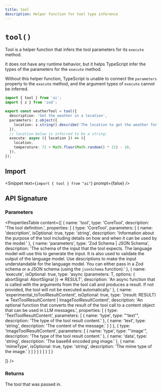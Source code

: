 ```yaml
---
title: tool
description: Helper function for tool type inference
---
```


# `tool()`

Tool is a helper function that infers the tool parameters for its `execute` method.

It does not have any runtime behavior, but it helps TypeScript infer the types of the parameters for the `execute` method.

Without this helper function, TypeScript is unable to connect the `parameters` property to the `execute` method,
and the argument types of `execute` cannot be inferred.

```ts highlight={"1,4,9,10"}
import { tool } from 'ai';
import { z } from 'zod';

export const weatherTool = tool({
  description: 'Get the weather in a location',
  parameters: z.object({
    location: z.string().describe('The location to get the weather for'),
  }),
  // location below is inferred to be a string:
  execute: async ({ location }) => ({
    location,
    temperature: 72 + Math.floor(Math.random() * 21) - 10,
  }),
});
```

## Import

<Snippet text={`import { tool } from "ai"`} prompt={false} />

## API Signature

### Parameters

<PropertiesTable
  content={[
    {
      name: 'tool',
      type: 'CoreTool',
      description: 'The tool definition.',
      properties: [
        {
          type: 'CoreTool',
          parameters: [
            {
              name: 'description',
              isOptional: true,
              type: 'string',
              description:
                'Information about the purpose of the tool including details on how and when it can be used by the model.'
            },
            {
              name: 'parameters',
              type: 'Zod Schema | JSON Schema',
              description:
                'The schema of the input that the tool expects. The language model will use this to generate the input. It is also used to validate the output of the language model. Use descriptions to make the input understandable for the language model. You can either pass in a Zod schema or a JSON schema (using the `jsonSchema` function).'
            },
            {
              name: 'execute',
              isOptional: true,
              type: 'async (parameters: T, options: { abortSignal: AbortSignal }) => RESULT',
              description:
                'An async function that is called with the arguments from the tool call and produces a result. If not provided, the tool will not be executed automatically.'
            },
            {
              name: 'experimental_toToolResultContent',
              isOptional: true,
              type: '(result: RESULT) => TextToolResultContent | ImageToolResultContent',
              description: 'An optional function that converts the result of the tool call to a content object that can be used in LLM messages.',
              properties: [
                {
                  type: 'TextToolResultContent',
                  parameters: [
                    {
                      name: 'type',
                      type: "'text'",
                      description: 'The type of the tool result content.'
                    },
                    {
                      name: 'text',
                      type: 'string',
                      description: 'The content of the message.'
                    }
                  ]
                },
                {
                  type: 'ImageToolResultContent',
                  parameters: [
                    {
                      name: 'type',
                      type: "'image'",
                      description: 'The type of the tool result content.'
                    },
                    {
                      name: 'data',
                      type: 'string',
                      description: 'The base64 encoded png image.'
                    },
                    {
                      name: 'mimeType',
                      isOptional: true,
                      type: 'string',
                      description: 'The mime type of the image.'
                    }
                  ]
                }
              ]
            }
          ]
        }
      ]
    }

]}
/>

### Returns

The tool that was passed in.
